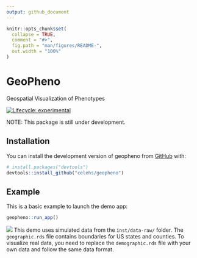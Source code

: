 ```yaml
---
output: github_document
---
```


<!-- README.md is generated from README.Rmd. Please edit that file -->

```r
knitr::opts_chunk$set(
  collapse = TRUE,
  comment = "#>",
  fig.path = "man/figures/README-",
  out.width = "100%"
)
```

# GeoPheno

Geospatial Visualization of Phenotypes

<!-- badges: start -->
[![Lifecycle: experimental](https://img.shields.io/badge/lifecycle-experimental-orange.svg)](https://lifecycle.r-lib.org/articles/stages.html#experimental)
<!-- badges: end -->

NOTE: This package is still under development.

## Installation

You can install the development version of geopheno from [GitHub](https://github.com/) with:

``` r
# install.packages("devtools")
devtools::install_github("celehs/geopheno")
```

## Example

This is a basic example to launch the demo app:

```r
geopheno::run_app()
```

![](man/figures/demo.png)
This demo uses simulated data from the `inst/data-raw/` folder. The `geographic.rds` file contains boundaries for US states and counties. To visualize real data, you need to replace the `demographic.rds` file with your own data and follow the same data format.

